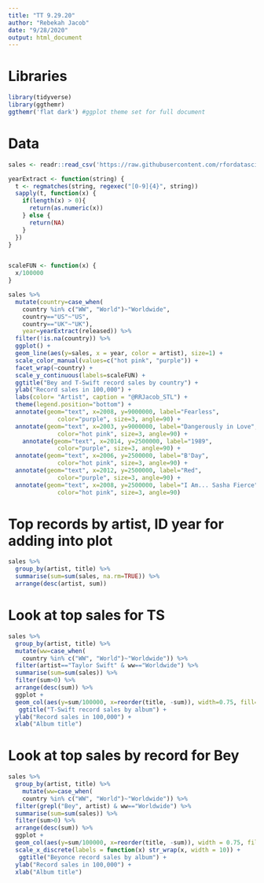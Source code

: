 ```yaml
---
title: "TT 9.29.20"
author: "Rebekah Jacob"
date: "9/28/2020"
output: html_document
---
```


# Libraries
```r
library(tidyverse)
library(ggthemr)
ggthemr('flat dark') #ggplot theme set for full document
```


# Data
```r
sales <- readr::read_csv('https://raw.githubusercontent.com/rfordatascience/tidytuesday/master/data/2020/2020-09-29/sales.csv')

```

```r

yearExtract <- function(string) {
  t <- regmatches(string, regexec("[0-9]{4}", string))
  sapply(t, function(x) {
    if(length(x) > 0){
      return(as.numeric(x))
    } else {
      return(NA)    
    }
  })
}


scaleFUN <- function(x) {
  x/100000
}

sales %>%
  mutate(country=case_when(
    country %in% c("WW", "World")~"Worldwide",
    country=="US"~"US",
    country=="UK"~"UK"),
    year=yearExtract(released)) %>%
  filter(!is.na(country)) %>%
  ggplot() +
  geom_line(aes(y=sales, x = year, color = artist), size=1) +
  scale_color_manual(values=c("hot pink", "purple")) +
  facet_wrap(~country) +
  scale_y_continuous(labels=scaleFUN) +
  ggtitle("Bey and T-Swift record sales by country") +
  ylab("Record sales in 100,000") +
  labs(color= "Artist", caption = "@RRJacob_STL") +
  theme(legend.position="bottom") +
  annotate(geom="text", x=2008, y=9000000, label="Fearless",
              color="purple", size=3, angle=90) +
  annotate(geom="text", x=2003, y=9000000, label="Dangerously in Love",
              color="hot pink", size=3, angle=90) +
    annotate(geom="text", x=2014, y=2500000, label="1989",
              color="purple", size=3, angle=90) +
  annotate(geom="text", x=2006, y=2500000, label="B'Day",
              color="hot pink", size=3, angle=90) +
  annotate(geom="text", x=2012, y=2500000, label="Red",
              color="purple", size=3, angle=90) +
  annotate(geom="text", x=2008, y=2500000, label="I Am... Sasha Fierce",
              color="hot pink", size=3, angle=90)

```

# Top records by artist, ID year for adding into plot
```r
sales %>%
  group_by(artist, title) %>%
  summarise(sum=sum(sales, na.rm=TRUE)) %>%
  arrange(desc(artist, sum))
```

# Look at top sales for TS
```r
sales %>%
  group_by(artist, title) %>%
  mutate(ww=case_when(
    country %in% c("WW", "World")~"Worldwide")) %>%
  filter(artist=="Taylor Swift" & ww=="Worldwide") %>%
  summarise(sum=sum(sales)) %>%
  filter(sum>0) %>%
  arrange(desc(sum)) %>%
  ggplot +
  geom_col(aes(y=sum/100000, x=reorder(title, -sum)), width=0.75, fill="purple") +
   ggtitle("T-Swift record sales by album") +
  ylab("Record sales in 100,000") +
  xlab("Album title")
```

# Look at top sales by record for Bey
```r
sales %>%
  group_by(artist, title) %>%
    mutate(ww=case_when(
    country %in% c("WW", "World")~"Worldwide")) %>%
  filter(grepl("Bey", artist) & ww=="Worldwide") %>%
  summarise(sum=sum(sales)) %>%
  filter(sum>0) %>%
  arrange(desc(sum)) %>%
  ggplot +
  geom_col(aes(y=sum/100000, x=reorder(title, -sum)), width = 0.75, fill="hot pink") +
  scale_x_discrete(labels = function(x) str_wrap(x, width = 10)) +
   ggtitle("Beyonce record sales by album") +
  ylab("Record sales in 100,000") +
  xlab("Album title")
```

